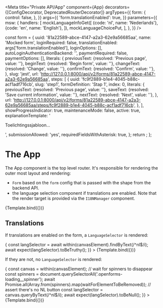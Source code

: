 


<Meta
  title="Private API/App"
  component={App}
  decorators={[ConfigDecorator, DeprecatedRouterDecorator]}
  argTypes={{
    form: {
      control: false,
    },
  }}
  args={{
    'form.translationEnabled': true,
  }}
  parameters={{
    msw: {
      handlers: [
        mockLanguageInfoGet([
          {code: 'nl', name: 'Nederlands'},
          {code: 'en', name: 'English'},
        ]),
        mockLanguageChoicePut,
      ],
    },
  }}
/>

  const form = {
    uuid: '81a22589-abce-4147-a2a3-62e9a56685aa',
    name: 'Mocked form',
    loginRequired: false,
    translationEnabled: args['form.translationEnabled'],
    loginOptions: [],
    autoLoginAuthenticationBackend: '',
    paymentRequired: false,
    paymentOptions: [],
    literals: {
      previousText: {resolved: 'Previous page', value: ''},
      beginText: {resolved: 'Begin form', value: ''},
      changeText: {resolved: 'Change', value: ''},
      confirmText: {resolved: 'Confirm', value: ''},
    },
    slug: 'jest',
    url: 'http://127.0.0.1:8000/api/v2/forms/81a22589-abce-4147-a2a3-62e9a56685aa',
    steps: [
      {
        uuid: 'fc9f2889-b1e4-4045-b88c-acf1adf716cb',
        slug: 'step1',
        formDefinition: 'Stap 1',
        index: 0,
        literals: {
          previousText: {resolved: 'Previous page', value: ''},
          saveText: {resolved: 'Save current information', value: ''},
          nextText: {resolved: 'Next', value: ''},
        },
        url: 'http://127.0.0.1:8000/api/v2/forms/81a22589-abce-4147-a2a3-62e9a56685aa/steps/fc9f2889-b1e4-4045-b88c-acf1adf716cb',
      },
    ],
    showProgressIndicator: true,
    maintenanceMode: false,
    active: true,
    explanationTemplate: '<p>Toelichtingssjabloon...</p>',
    submissionAllowed: 'yes',
    requiredFieldsWithAsterisk: true,
  };
  return <App form={form} noDebug />;
};

# The App

The App component is the top level router. It's responsible for rendering the outer most layout and
rendering:

- `Form` based on the `form` config that is passed with the shape from the backend API.
- the language selection component if translations are enabled. Note that the render target is
  provided via the `I18NManager` component.

<Canvas>
  <Story
    name="Default"
    parameters={{
      docs: {
        source: {
          type: 'dynamic',
          excludeDecorators: true,
        },
      },
    }}
  >
    {Template.bind({})}
  </Story>
</Canvas>

<ArgsTable of={App} />

## Translations

If translations are enabled on the form, a `LanguageSelector` is rendered:

<Canvas>
  <Story
    name="Translation Enabled"
    parameters={{
      docs: {
        source: {
          type: 'dynamic',
          excludeDecorators: true,
        },
      },
    }}
    args={{
      'form.translationEnabled': true,
    }}
    play={async ({args, canvasElement}) => {
      const langSelector = await within(canvasElement).findByText(/^nl$/i);
      await expect(langSelector).toBeTruthy();
    }}
  >
    {Template.bind({})}
  </Story>
</Canvas>

If they are not, no `LanguageSelector` is rendered:

<Canvas>
  <Story
    name="Translation Disabled"
    args={{
      'form.translationEnabled': false,
    }}
    play={async ({args, canvasElement}) => {
      const canvas = within(canvasElement);
      // wait for spinners to disappear
      const spinners = document.querySelectorAll('.openforms-loading__spinner');
      await Promise.all(Array.from(spinners).map(waitForElementToBeRemoved));
      // assert there's no NL button
      const langSelector = canvas.queryByText(/^nl$/i);
      await expect(langSelector).toBeNull();
    }}
  >
    {Template.bind({})}
  </Story>
</Canvas>
